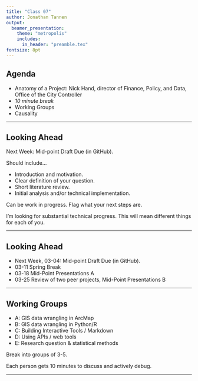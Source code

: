 ```yaml
---
title: "Class 07"
author: Jonathan Tannen
output: 
  beamer_presentation:
    theme: "metropolis"
    includes:
      in_header: "preamble.tex"
fontsize: 8pt
---
```


## Agenda

- Anatomy of a Project: Nick Hand, director of Finance, Policy, and Data, Office of the City Controller
- *10 minute break*
- Working Groups
- Causality

---

## Looking Ahead

Next Week: Mid-point Draft Due (in GitHub).

Should include...

- Introduction and motivation.
- Clear definition of your question.
- Short literature review.
- Initial analysis and/or technical implementation.

Can be work in progress. Flag what your next steps are.

I'm looking for substantial technical progress. This will mean different things for each of you.

---

## Looking Ahead

- Next Week, 03-04: Mid-point Draft Due (in GitHub).
- 03-11 Spring Break
- 03-18 Mid-Point Presentations A
- 03-25 Review of two peer projects, Mid-Point Presentations B

---

## Working Groups

- A: GIS data wrangling in ArcMap
- B: GIS data wrangling in Python/R
- C: Building Interactive Tools / Markdown
- D: Using APIs / web tools
- E: Research question & statistical methods

Break into groups of 3-5.

Each person gets 10 minutes to discuss and actively debug.

---